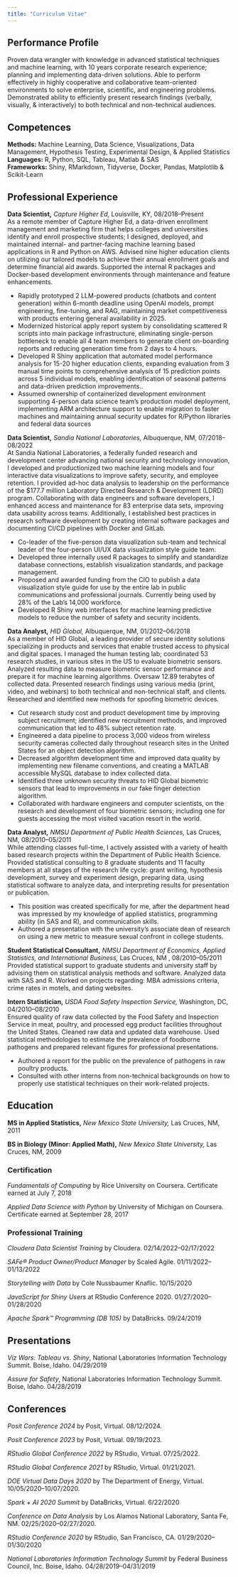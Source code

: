 ```yaml
---
title: "Curriculum Vitae"
---
```


## Performance Profile

Proven data wrangler with knowledge in advanced statistical techniques and machine learning, with 10 years corporate research experience; planning and implementing data-driven solutions. Able to perform effectively in highly cooperative and collaborative team-oriented environments to solve enterprise, scientific, and engineering problems. Demonstrated ability to efficiently present research findings (verbally, visually, & interactively) to both technical and non-technical audiences.

## Competences

**Methods:** Machine Learning, Data Science, Visualizations, Data Management, Hypothesis Testing, Experimental Design, & Applied Statistics\
**Languages:** R, Python, SQL, Tableau, Matlab & SAS\
**Frameworks:** Shiny, RMarkdown, Tidyverse, Docker, Pandas, Matplotlib & Scikit-Learn

## Professional Experience

**Data Scientist,** *Capture Higher Ed,* Louisville, KY, 08/2018--Present\
As a remote member of Capture Higher Ed, a data-driven enrollment management and marketing firm that helps colleges and universities identify and enroll prospective students; I designed, deployed, and maintained internal- and partner-facing machine learning based applications in R and Python on AWS. Advised nine higher education clients on utilizing our tailored models to achieve their annual enrollment goals and determine financial aid awards. Supported the internal R packages and Docker-based development environments through maintenance and feature enhancements.

-   Rapidly prototyped 2 LLM-powered products (chatbots and content generation) within 6-month deadline using OpenAI models, prompt engineering, fine-tuning, and RAG, maintaining market competitiveness with products entering general availability in 2025.
-   Modernized historical apply report system by consolidating scattered R scripts into main package infrastructure, eliminating single-person bottleneck to enable all 4 team members to generate client on-boarding reports and reducing generation time from 2 days to 4 hours.
-   Developed R Shiny application that automated model performance analysis for 15-20 higher education clients, expanding evaluation from 3 manual time points to comprehensive analysis of 15 prediction points across 5 individual models, enabling identification of seasonal patterns and data-driven prediction improvements..
-   Assumed ownership of containerized development environment supporting 4-person data science team's production model deployment, implementing ARM architecture support to enable migration to faster machines and maintaining annual security updates for R/Python libraries and federal data sources


**Data Scientist,** *Sandia National Laboratories,* Albuquerque, NM, 07/2018--08/2022\
At Sandia National Laboratories, a federally funded research and development center advancing national security and technology innovation, I developed and productionized two machine learning models and four interactive data visualizations to improve safety, security, and employee retention. I provided ad-hoc data analysis to leadership on the performance of the $177.7 million Laboratory Directed Research & Development (LDRD) program. Collaborating with data engineers and software developers, I enhanced access and maintenance for 83 enterprise data sets, improving data usability across teams. Additionally, I established best practices in research software development by creating internal software packages and documenting CI/CD pipelines with Docker and GitLab. 

-   Co-leader of the five-person data visualization sub-team and technical leader of the four-person UI/UX data visualization style guide team.
-   Developed three internally used R packages to simplify and standardize database connections, establish visualization standards, and package management.
-   Proposed and awarded funding from the CIO to publish a data visualization style guide for use by the entire lab in public communications and professional journals. Currently being used by 28% of the Lab's 14,000 workforce.
-   Developed R Shiny web interfaces for machine learning predictive models to reduce the number of safety and security incidents.

**Data Analyst,** *HID Global,* Albuquerque, NM, 01/2012--06/2018\
As a member of HID Global, a leading provider of secure identity solutions specializing in products and services that enable trusted access to physical and digital spaces. I managed the human testing lab; coordinated 53 research studies, in various sites in the US to evaluate biometric sensors. Analyzed resulting data to measure biometric sensor performance and prepare it for machine learning algorithms. Oversaw 12.89 terabytes of collected data. Presented research findings using various media (print, video, and webinars) to both technical and non-technical staff, and clients. Researched and identified new methods for spoofing biometric devices.

-   Cut research study cost and product development time by improving subject recruitment; identified new recruitment methods, and improved communication that led to 48% subject retention rate.
-   Engineered a data pipeline to process 3,000 videos from wireless security cameras collected daily throughout research sites in the United States for an object detection algorithm.
-   Decreased algorithm development time and improved data quality by implementing new filename conventions, and creating a MATLAB accessible MySQL database to index collected data.
-   Identified three unknown security threats to HID Global biometric sensors that lead to improvements in our fake finger detection algorithm.
-   Collaborated with hardware engineers and computer scientists, on the research and development of four biometric sensors; including one for guests accessing the most visited vacation resort in the world.

**Data Analyst,** *NMSU Department of Public Health Sciences,* Las Cruces, NM, 08/2010--05/2011\
While attending classes full-time, I actively assisted with a variety of health based research projects within the Department of Public Health Science. Provided statistical consulting to 8 graduate students and 11 faculty members at all stages of the research life cycle: grant writing, hypothesis development, survey and experiment design, preparing data, using statistical software to analyze data, and interpreting results for presentation or publication.

-   This position was created specifically for me, after the department head was impressed by my knowledge of applied statistics, programming ability (in SAS and R), and communication skills.
-   Authored a presentation with the university's associate dean of research on using a new metric to measure sexual confront in college students.

**Student Statistical Consultant,** *NMSU Department of Economics, Applied Statistics, and International Business,* Las Cruces, NM , 08/2010--05/2011\
Provided statistical support to graduate students and university staff by advising them on statistical analysis methods and software. Analyzed data with SAS and R. Worked on projects regarding: MBA admissions criteria, crime rates in motels, and dating websites.

**Intern Statistician,** *USDA Food Safety Inspection Service,* Washington, DC, 04/2010--08/2010\
Ensured quality of raw data collected by the Food Safety and Inspection Service in meat, poultry, and processed egg product facilities throughout the United States. Cleaned raw data and updated data warehouse. Used statistical methodologies to estimate the prevalence of foodborne pathogens and prepared relevant figures for professional presentations.

-   Authored a report for the public on the prevalence of pathogens in raw poultry products.
-   Consulted with other interns from non-technical backgrounds on how to properly use statistical techniques on their work-related projects.

## Education

**MS in Applied Statistics,** *New Mexico State University,* Las Cruces, NM, 2011

**BS in Biology (Minor: Applied Math),** *New Mexico State University,* Las Cruces, NM, 2009

### Certification

*Fundamentals of Computing* by Rice University on Coursera. Certificate earned at July 7, 2018

*Applied Data Science with Python* by University of Michigan on Coursera. Certificate earned at September 28, 2017

### Professional Training

*Cloudera Data Scientist Training* by Cloudera. 02/14/2022--02/17/2022

*SAFe® Product Owner/Product Manager* by Scaled Agile. 01/11/2022--01/13/2022

*Storytelling with Data* by Cole Nussbaumer Knaflic. 10/15/2020

*JavaScript for Shiny Users* at RStudio Conference 2020. 01/27/2020--01/28/2020

*Apache Spark™ Programming (DB 105)* by DataBricks. 09/24/2019

## Presentations

*Viz Wars: Tableau vs. Shiny*, National Laboratories Information Technology Summit. Boise, Idaho. 04/29/2019

*Assure for Safety*, National Laboratories Information Technology Summit. Boise, Idaho. 04/28/2019

## Conferences

*Posit Conference 2024* by Posit, Virtual. 08/12/2024.

*Posit Conference 2023* by Posit, Virtual. 09/19/2023.

*RStudio Global Conference 2022* by RStudio, Virtual. 07/25/2022.

*RStudio Global Conference 2021* by RStudio, Virtual. 01/21/2021.

*DOE Virtual Data Days 2020* by The Department of Energy, Virtual. 10/05/2020--10/07/2020.

*Spark + AI 2020 Summit* by DataBricks, Virtual. 6/22/2020

*Conference on Data Analysis* by Los Alamos National Laboratory, Santa Fe, NM. 02/25/2020--02/27/2020.

*RStudio Conference 2020* by RStudio, San Francisco, CA. 01/29/2020--01/30/2020

*National Laboratories Information Technology Summit* by Federal Business Council, Inc. Boise, Idaho. 04/28/2019--04/31/2019
